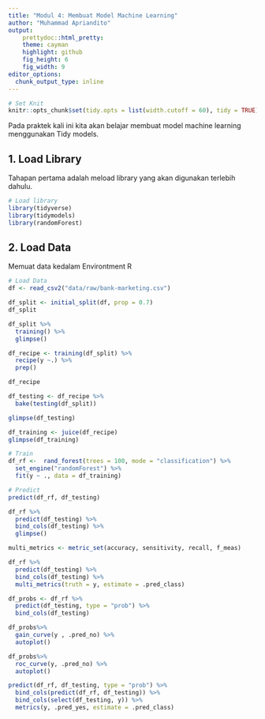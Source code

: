---
title: "Modul 4: Membuat Model Machine Learning"
author: "Muhammad Apriandito"
output:
    prettydoc::html_pretty:
    theme: cayman
    highlight: github
    fig_height: 6
    fig_width: 9
editor_options: 
  chunk_output_type: inline
---

```{r setup, include=FALSE}
# Set Knit
knitr::opts_chunk$set(tidy.opts = list(width.cutoff = 60), tidy = TRUE)
```

Pada praktek kali ini kita akan belajar membuat model machine learning menggunakan Tidy models. 

## 1. Load Library
Tahapan pertama adalah meload library yang akan digunakan terlebih dahulu. 

```{r load library,  message=FALSE, warning=FALSE}
# Load library
library(tidyverse)
library(tidymodels)
library(randomForest)
```

## 2. Load Data
Memuat data kedalam Environtment R 

```{r load data}
# Load Data
df <- read_csv2("data/raw/bank-marketing.csv")
```

```{r}
df_split <- initial_split(df, prop = 0.7)
df_split
```
```{r}
df_split %>%
  training() %>%
  glimpse()
```

```{r}
df_recipe <- training(df_split) %>%
  recipe(y ~.) %>%
  prep()

df_recipe
```

```{r}
df_testing <- df_recipe %>%
  bake(testing(df_split)) 

glimpse(df_testing)
```

```{r}
df_training <- juice(df_recipe)
glimpse(df_training)
```

```{r}
# Train
df_rf <-  rand_forest(trees = 100, mode = "classification") %>%
  set_engine("randomForest") %>%
  fit(y ~ ., data = df_training)
```

```{r}
# Predict
predict(df_rf, df_testing)
```

```{r}
df_rf %>%
  predict(df_testing) %>%
  bind_cols(df_testing) %>%
  glimpse()
```

```{r}
multi_metrics <- metric_set(accuracy, sensitivity, recall, f_meas)
```

```{r}
df_rf %>%
  predict(df_testing) %>%
  bind_cols(df_testing) %>%
  multi_metrics(truth = y, estimate = .pred_class)
```

```{r}
df_probs <- df_rf %>%
  predict(df_testing, type = "prob") %>%
  bind_cols(df_testing)
```

```{r}
df_probs%>%
  gain_curve(y , .pred_no) %>%
  autoplot()
```

```{r}
df_probs%>%
  roc_curve(y, .pred_no) %>%
  autoplot()
```

```{r}
predict(df_rf, df_testing, type = "prob") %>%
  bind_cols(predict(df_rf, df_testing)) %>%
  bind_cols(select(df_testing, y)) %>%
  metrics(y, .pred_yes, estimate = .pred_class)
```

